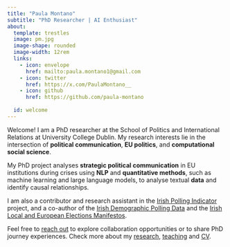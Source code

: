 ```yaml
---
title: "Paula Montano"
subtitle: "PhD Researcher | AI Enthusiast"
about:
  template: trestles
  image: pm.jpg
  image-shape: rounded
  image-width: 12rem
  links:
    - icon: envelope
      href: mailto:paula.montano1@gmail.com
    - icon: twitter
      href: https://x.com/PaulaMontano__
    - icon: github
      href: https://github.com/paula-montano
      
  id: welcome 
---
```


:::{#welcome}

::: {.justify}

Welcome! I am a PhD researcher at the School of Politics and International Relations at University College Dublin. My research interests lie in the intersection of **political communication**, **EU politics**, and **computational social science**. 

My PhD project analyses **strategic political communication** in EU institutions during crises using **NLP** and **quantitative methods**, such as machine learning and large language models, to analyse textual **data** and identify causal relationships.   

I am also a contributor and research assistant in the [Irish Polling Indicator](https://pollingindicator.com/) project, and a co-author of the [Irish Demographic Polling Data](https://github.com/Irish-Dem-Polling/datasets) and the [Irish Local and European Elections Manifestos](https://github.com/stefan-mueller/iemanifestos).

Feel free to [reach out](mailto:paula.montano1@gmail.com) to explore collaboration opportunities or to share PhD journey experiences. Check more about my [research](research.qmd), [teaching](teaching.qmd) and [CV](CV_Montano_Paula.pdf). 

:::

:::


